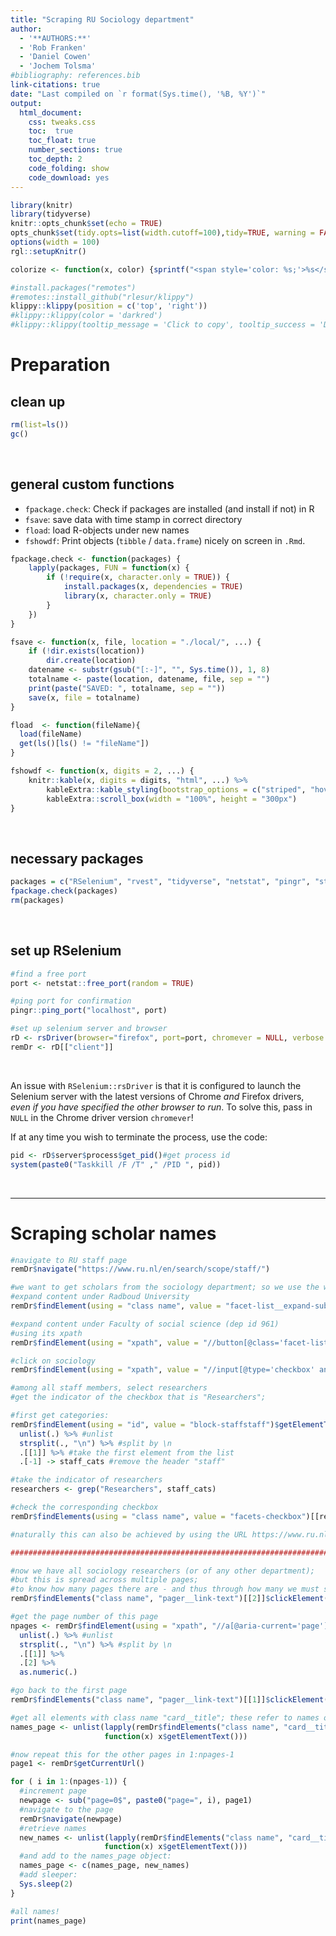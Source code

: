```yaml
---
title: "Scraping RU Sociology department"
author: 
  - '**AUTHORS:**'
  - 'Rob Franken'
  - 'Daniel Cowen'  
  - 'Jochem Tolsma'
#bibliography: references.bib
link-citations: true
date: "Last compiled on `r format(Sys.time(), '%B, %Y')`"
output: 
  html_document:
    css: tweaks.css
    toc:  true
    toc_float: true
    number_sections: true
    toc_depth: 2
    code_folding: show
    code_download: yes
---
```



```r
library(knitr)
library(tidyverse) 
knitr::opts_chunk$set(echo = TRUE)
opts_chunk$set(tidy.opts=list(width.cutoff=100),tidy=TRUE, warning = FALSE, message = FALSE,comment = "#>", cache=TRUE, class.source=c("test"), class.output=c("test3"))
options(width = 100)
rgl::setupKnitr()

colorize <- function(x, color) {sprintf("<span style='color: %s;'>%s</span>", color, x) }
```

```r
#install.packages("remotes")
#remotes::install_github("rlesur/klippy")
klippy::klippy(position = c('top', 'right'))
#klippy::klippy(color = 'darkred')
#klippy::klippy(tooltip_message = 'Click to copy', tooltip_success = 'Done')
```

# Preparation

## clean up
```r
rm(list=ls())
gc()
```

<br>

## general custom functions

- `fpackage.check`: Check if packages are installed (and install if not) in R
- `fsave`: save data with time stamp in correct directory
- `fload`: load R-objects under new names
- `fshowdf`: Print objects (`tibble` / `data.frame`) nicely on screen in `.Rmd`.


```r
fpackage.check <- function(packages) {
    lapply(packages, FUN = function(x) {
        if (!require(x, character.only = TRUE)) {
            install.packages(x, dependencies = TRUE)
            library(x, character.only = TRUE)
        }
    })
}

fsave <- function(x, file, location = "./local/", ...) {
    if (!dir.exists(location))
        dir.create(location)
    datename <- substr(gsub("[:-]", "", Sys.time()), 1, 8)
    totalname <- paste(location, datename, file, sep = "")
    print(paste("SAVED: ", totalname, sep = ""))
    save(x, file = totalname)
}

fload  <- function(fileName){
  load(fileName)
  get(ls()[ls() != "fileName"])
}

fshowdf <- function(x, digits = 2, ...) {
    knitr::kable(x, digits = digits, "html", ...) %>%
        kableExtra::kable_styling(bootstrap_options = c("striped", "hover")) %>%
        kableExtra::scroll_box(width = "100%", height = "300px")
}
```

<br>

## necessary packages

```r
packages = c("RSelenium", "rvest", "tidyverse", "netstat", "pingr", "stringr")
fpackage.check(packages)
rm(packages)
```

<br>

## set up RSelenium

```r
#find a free port
port <- netstat::free_port(random = TRUE)

#ping port for confirmation
pingr::ping_port("localhost", port)

#set up selenium server and browser
rD <- rsDriver(browser="firefox", port=port, chromever = NULL, verbose = FALSE)
remDr <- rD[["client"]]
``` 

<br>

An issue with `RSelenium::rsDriver` is that it is configured to launch the Selenium server with the latest versions of Chrome *and* Firefox drivers, *even if you have specified the other browser to run*. To solve this, pass in `NULL` in the Chrome driver version `chromever`!

If at any time you wish to terminate the process, use the code:

```r
pid <- rD$server$process$get_pid()#get process id
system(paste0("Taskkill /F /T" ," /PID ", pid))
```

<br>

---

# Scraping scholar names

```r
#navigate to RU staff page
remDr$navigate("https://www.ru.nl/en/search/scope/staff/")

#we want to get scholars from the sociology department; so we use the website's collapsible lists
#expand content under Radboud University
remDr$findElement(using = "class name", value = "facet-list__expand-sub")$clickElement()

#expand content under Faculty of social science (dep id 961)
#using its xpath
remDr$findElement(using = "xpath", value = "//button[@class='facet-list__expand-sub' and @aria-controls='toggle-staff-department-961']")$clickElement()

#click on sociology
remDr$findElement(using = "xpath", value = "//input[@type='checkbox' and @class='facets-checkbox' and @id='staff-department-992']")$clickElement()

#among all staff members, select researchers
#get the indicator of the checkbox that is "Researchers";

#first get categories:
remDr$findElement(using = "id", value = "block-staffstaff")$getElementText() %>% #get element text;
  unlist(.) %>% #unlist
  strsplit(., "\n") %>% #split by \n
  .[[1]] %>% #take the first element from the list
  .[-1] -> staff_cats #remove the header "staff"

#take the indicator of researchers
researchers <- grep("Researchers", staff_cats)   

#check the corresponding checkbox
remDr$findElements(using = "class name", value = "facets-checkbox")[[researchers]]$clickElement()

#naturally this can also be achieved by using the URL https://www.ru.nl/en/search/scope/staff/staff-department/X/staff-staff/researchers, where X should be replaced by department-id, which can be stored in a list beforehand (this is useful if we want multiple departments of a faculty)

##################################################################################################

#now we have all sociology researchers (or of any other department);
#but this is spread across multiple pages;
#to know how many pages there are - and thus through how many we must scrape - we navigate to the "last" page first;
remDr$findElements("class name", "pager__link-text")[[2]]$clickElement()

#get the page number of this page
npages <- remDr$findElement(using = "xpath", "//a[@aria-current='page']")$getElementText() %>%
  unlist(.) %>% #unlist
  strsplit(., "\n") %>% #split by \n
  .[[1]] %>%
  .[2] %>%
  as.numeric(.)

#go back to the first page
remDr$findElements("class name", "pager__link-text")[[1]]$clickElement()

#get all elements with class name "card__title"; these refer to names of researchers, on the first page. Retrieve the text:
names_page <- unlist(lapply(remDr$findElements("class name", "card__title"),
                     function(x) x$getElementText()))

#now repeat this for the other pages in 1:npages-1
page1 <- remDr$getCurrentUrl()

for ( i in 1:(npages-1)) { 
  #increment page 
  newpage <- sub("page=0$", paste0("page=", i), page1)
  #navigate to the page
  remDr$navigate(newpage)
  #retrieve names
  new_names <- unlist(lapply(remDr$findElements("class name", "card__title"),
                     function(x) x$getElementText()))
  #and add to the names_page object:
  names_page <- c(names_page, new_names)
  #add sleeper:
  Sys.sleep(2)
}

#all names!
print(names_page)
``` 





